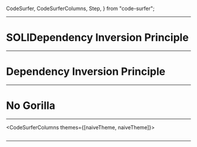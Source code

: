   CodeSurfer,
  CodeSurferColumns,
  Step,
} from "code-surfer";



---

# SOLIDependency Inversion Principle

---

# Dependency Inversion Principle

---

# No Gorilla

---

<CodeSurferColumns themes={[naiveTheme, naiveTheme]}>

<Step>

```ts file=./src/BusinessLogicNaive.js title="Business Logic Naive"
```

</Step>

</CodeSurferColumns>

---
